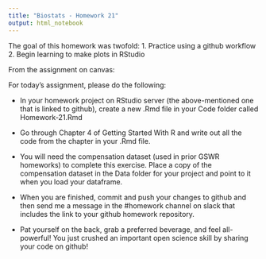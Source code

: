 ```yaml
---
title: "Biostats - Homework 21"
output: html_notebook
---
```


The goal of this homework was twofold:
1. Practice using a github workflow
2. Begin learning to make plots in RStudio

From the assignment on canvas:

For today's assignment, please do the following:

- In your homework project on RStudio server (the above-mentioned one that is linked to github), create a new .Rmd file in your Code folder called Homework-21.Rmd

- Go through Chapter 4 of Getting Started With R and write out all the code from the chapter in your .Rmd file.

- You will need the compensation dataset (used in prior GSWR homeworks) to complete this exercise. Place a copy of the compensation dataset in the Data folder for your project and point to it when you load your dataframe.

- When you are finished, commit and push your changes to github and then send me a message in the #homework channel on slack that includes the link to your github homework repository.

- Pat yourself on the back, grab a preferred beverage, and feel all-powerful! You just crushed an important open science skill by sharing your code on github!